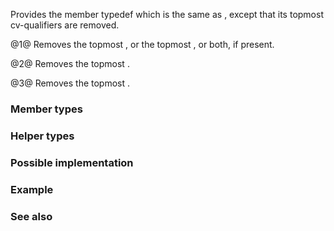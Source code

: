 {{cpp/title|remove_cv|remove_const|remove_volatile}}
{{cpp/meta/navbar}}
{{dcl begin}}
{{dcl header|type_traits}}
{{dcl|since=c++11|num=1|1=
template&lt; class T &gt;
struct remove_cv;
}}
{{dcl|since=c++11|num=2|1=
template&lt; class T &gt;
struct remove_const;
}}
{{dcl|since=c++11|num=3|1=
template&lt; class T &gt;
struct remove_volatile;
}}
{{dcl end}}

Provides the member typedef {{tt|type}} which is the same as {{tt|T}}, except that its topmost cv-qualifiers are removed.

@1@ Removes the topmost {{c|const}}, or the topmost {{c|volatile}}, or both, if present.

@2@ Removes the topmost {{c|const}}.

@3@ Removes the topmost {{c|volatile}}.

{{cpp/types/nospec|any}}

===Member types===
{{dsc begin}}
{{dsc hitem|Name|Definition}}
{{dsc|{{tt|type}}|the type {{tt|T}} without cv-qualifier}}
{{dsc end}}

===Helper types===
{{dcl begin}}
{{dcl|since=c++14|1=
template&lt; class T &gt;
using remove_cv_t = typename remove_cv&lt;T&gt;::type;
}}
{{dcl|since=c++14|1=
template&lt; class T &gt;
using remove_const_t = typename remove_const&lt;T&gt;::type;
}}
{{dcl|since=c++14|1=
template&lt; class T &gt;
using remove_volatile_t = typename remove_volatile&lt;T&gt;::type;
}}
{{dcl end}}

===Possible implementation===
{{eq fun
|1=
template&lt;class T&gt; struct remove_cv { typedef T type; };
template&lt;class T&gt; struct remove_cv&lt;const T&gt; { typedef T type; };
template&lt;class T&gt; struct remove_cv&lt;volatile T&gt; { typedef T type; };
template&lt;class T&gt; struct remove_cv&lt;const volatile T&gt; { typedef T type; };

template&lt;class T&gt; struct remove_const { typedef T type; };
template&lt;class T&gt; struct remove_const&lt;const T&gt; { typedef T type; };

template&lt;class T&gt; struct remove_volatile { typedef T type; };
template&lt;class T&gt; struct remove_volatile&lt;volatile T&gt; { typedef T type; };
}}

===Example===
{{example
|Removing const/volatile from {{c|const volatile int*}} does not modify the type, because the pointer itself is neither const nor volatile.
|code=
#include &lt;type_traits&gt;

template&lt;typename U, typename V&gt;
constexpr bool same = std::is_same_v&lt;U, V&gt;;

static_assert
(
    same&lt;std::remove_cv_t&lt;int&gt;, int&gt; &amp;&amp;
    same&lt;std::remove_cv_t&lt;const int&gt;, int&gt; &amp;&amp;
    same&lt;std::remove_cv_t&lt;volatile int&gt;, int&gt; &amp;&amp;
    same&lt;std::remove_cv_t&lt;const volatile int&gt;, int&gt; &amp;&amp;
    // remove_cv only works on types, not on pointers
    not same&lt;std::remove_cv_t&lt;const volatile int*&gt;, int*&gt; &amp;&amp;
    same&lt;std::remove_cv_t&lt;const volatile int*&gt;, const volatile int*&gt; &amp;&amp;
    same&lt;std::remove_cv_t&lt;const int* volatile&gt;, const int*&gt; &amp;&amp;
    same&lt;std::remove_cv_t&lt;int* const volatile&gt;, int*&gt;
);

int main() {}
}}

===See also===
{{dsc begin}}
{{dsc inc|cpp/types/dsc is_const}}
{{dsc inc|cpp/types/dsc is_volatile}}
{{dsc inc|cpp/types/dsc add_cv}}
{{dsc inc|cpp/types/dsc remove_cvref}}
{{dsc end}}

{{langlinks|de|es|fr|it|ja|pt|ru|zh}}
